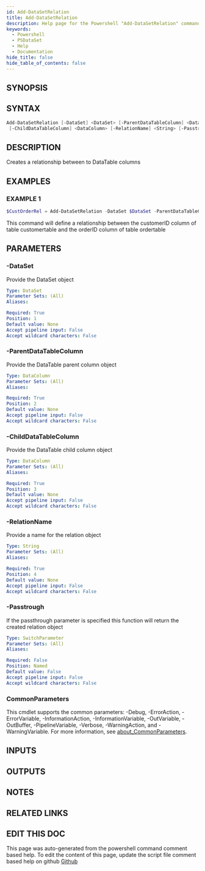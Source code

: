 ```yaml
---
id: Add-DataSetRelation
title: Add-DataSetRelation
description: Help page for the Powershell "Add-DataSetRelation" command
keywords:
  - Powershell
  - PSDataSet
  - Help
  - Documentation
hide_title: false
hide_table_of_contents: false
---
```


## SYNOPSIS

## SYNTAX

```powershell
Add-DataSetRelation [-DataSet] <DataSet> [-ParentDataTableColumn] <DataColumn>
 [-ChildDataTableColumn] <DataColumn> [-RelationName] <String> [-Passtrough] [<CommonParameters>]
```

## DESCRIPTION

Creates a relationship between to DataTable columns

## EXAMPLES

### EXAMPLE 1

```powershell
$CustOrderRel = Add-DataSetRelation -DataSet $DataSet -ParentDataTableColumn $CustomerTable.Columns['CustomerID'] -ChildDataTableColumn $OrderTable.Columns['OrderID'] -RelationName "Rel_CustomerID_OrderID" -PassThrough
```

This command will define a relationship between the customerID column of table customertable and the orderID column of table ordertable

## PARAMETERS

### -DataSet

Provide the DataSet object

```yaml
Type: DataSet
Parameter Sets: (All)
Aliases:

Required: True
Position: 1
Default value: None
Accept pipeline input: False
Accept wildcard characters: False
```

### -ParentDataTableColumn

Provide the DataTable parent column object

```yaml
Type: DataColumn
Parameter Sets: (All)
Aliases:

Required: True
Position: 2
Default value: None
Accept pipeline input: False
Accept wildcard characters: False
```

### -ChildDataTableColumn

Provide the DataTable child column object

```yaml
Type: DataColumn
Parameter Sets: (All)
Aliases:

Required: True
Position: 3
Default value: None
Accept pipeline input: False
Accept wildcard characters: False
```

### -RelationName

Provide a name for the relation object

```yaml
Type: String
Parameter Sets: (All)
Aliases:

Required: True
Position: 4
Default value: None
Accept pipeline input: False
Accept wildcard characters: False
```

### -Passtrough

If the passthrough parameter is specified this function will return the created relation object

```yaml
Type: SwitchParameter
Parameter Sets: (All)
Aliases:

Required: False
Position: Named
Default value: False
Accept pipeline input: False
Accept wildcard characters: False
```

### CommonParameters

This cmdlet supports the common parameters: -Debug, -ErrorAction, -ErrorVariable, -InformationAction, -InformationVariable, -OutVariable, -OutBuffer, -PipelineVariable, -Verbose, -WarningAction, and -WarningVariable. For more information, see [about_CommonParameters](http://go.microsoft.com/fwlink/?LinkID=113216).

## INPUTS

## OUTPUTS

## NOTES

## RELATED LINKS

## EDIT THIS DOC 

This page was auto-generated from the powershell command comment based help. To edit the content of this page, update the script file comment based help on github [Github](https://github.com/hanpq/PSDataSet)
